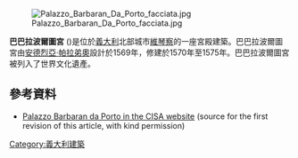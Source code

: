 [[Image:Palazzo_Barbaran_Da_Porto_facciata.jpg|thumb]]

'''巴巴拉波爾圖宮''' ({{Lang-it|Palazzo Chiericati}})是位於[[義大利|義大利]]北部城市[[維琴察|維琴察]]的一座宮殿建築。巴巴拉波爾圖宮由[[安德烈亞·帕拉弟奧|安德烈亞·帕拉弟奧]]設計於1569年，修建於1570年至1575年。巴巴拉波爾圖宮被列入了世界文化遺產。
== 參考資料 ==
{{commons category|Palazzo Barbaran Da Porto}}
*[https://web.archive.org/web/20040811134924/http://www.cisapalladio.org/veneto/scheda.php?sezione=4&architettura=55&lingua=e Palazzo Barbaran da Porto in the CISA website] (source for the first revision of this article, with kind permission)
{{coord|45|32|55|N|11|32|44|E|source:kolossus-frwiki|display=title}}
[[Category:義大利建築|Category:義大利建築]]